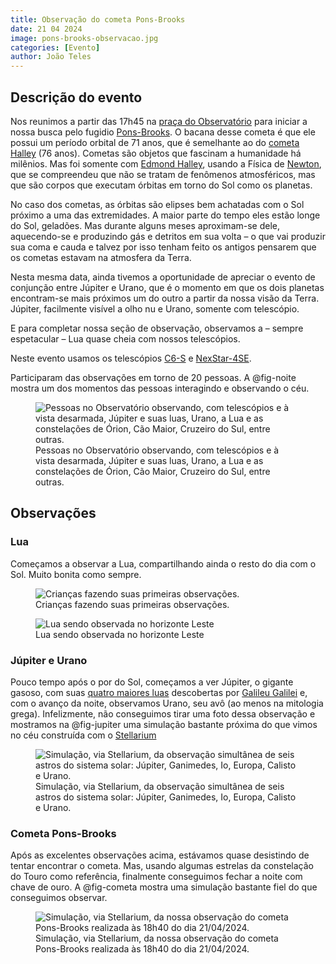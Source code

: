```yaml
---
title: Observação do cometa Pons-Brooks
date: 21 04 2024
image: pons-brooks-observacao.jpg
categories: [Evento]
author: João Teles
---
```


## Descrição do evento

Nos reunimos a partir das 17h45 na [praça do Observatório]({{< var loc.localizacao >}}) para iniciar a nossa busca pelo fugidio [Pons-Brooks](https://pt.wikipedia.org/wiki/12P/Pons-Brooks){.external}. O bacana desse cometa é que ele possui um período orbital de 71 anos, que é semelhante ao do [cometa Halley](https://pt.wikipedia.org/wiki/Cometa_Halley){.external} (76 anos). Cometas são objetos que fascinam a humanidade há milênios. Mas foi somente com [Edmond Halley](https://pt.wikipedia.org/wiki/Edmond_Halley){.external}, usando a Física de [Newton](https://pt.wikipedia.org/wiki/Isaac_Newton){.external}, que se compreendeu que não se tratam de fenômenos atmosféricos, mas que são corpos que executam órbitas em torno do Sol como os planetas.

No caso dos cometas, as órbitas são elipses bem achatadas com o Sol próximo a uma das extremidades. A maior parte do tempo eles estão longe do Sol, geladões. Mas durante alguns meses aproximam-se dele, aquecendo-se e produzindo gás e detritos em sua volta -- o que vai produzir sua coma e cauda e talvez por isso tenham feito os antigos pensarem que os cometas estavam na atmosfera da Terra.

Nesta mesma data, ainda tivemos a oportunidade de apreciar o evento de conjunção entre Júpiter e Urano, que é o momento em que os dois planetas encontram-se mais próximos um do outro a partir da nossa visão da Terra. Júpiter, facilmente visível a olho nu e Urano, somente com telescópio.

E para completar nossa seção de observação, observamos a -- sempre espetacular -- Lua quase cheia com nossos telescópios.

Neste evento usamos os telescópios [C6-S](/acervo/itens/c6-s/c6s.qmd) e [NexStar-4SE](/acervo/itens/nexstar4se/nexstar4se.qmd).

Participaram das observações em torno de 20 pessoas. A @fig-noite mostra um dos momentos das pessoas interagindo e observando o céu.

![Pessoas no Observatório observando, com telescópios e à vista desarmada, Júpiter e suas luas, Urano, a Lua e as constelações de Órion, Cão Maior, Cruzeiro do Sul, entre outras.](pessoas_noite.jpeg){#fig-noite}

## Observações


### Lua

Começamos a observar a Lua, compartilhando ainda o resto do dia com o Sol. Muito bonita como sempre.

![Crianças fazendo suas primeiras observações.](criancas_telescopio.jpeg)

![Lua sendo observada no horizonte Leste](observacao_lua_dia.jpeg)

### Júpiter e Urano

Pouco tempo após o por do Sol, começamos a ver Júpiter, o gigante gasoso, com suas [quatro maiores luas](https://pt.wikipedia.org/wiki/Luas_de_Galileu) descobertas por [Galileu Galilei](https://pt.wikipedia.org/wiki/Galileu_Galilei) e, com o avanço da noite, observamos Urano, seu avô (ao menos na mitologia grega). Infelizmente, não conseguimos tirar uma foto dessa observação e mostramos na @fig-jupiter uma simulação bastante próxima do que vimos no céu construída com o [Stellarium](https://stellarium.org/pt/){.external}

![Simulação, via Stellarium, da observação simultânea de seis astros do sistema solar: Júpiter, Ganimedes, Io, Europa, Calisto e Urano.](jupiter_luas_urano.jpg){#fig-jupiter}

### Cometa Pons-Brooks

Após as excelentes observações acima, estávamos quase desistindo de tentar encontrar o cometa. Mas, usando algumas estrelas da constelação do Touro como referência, finalmente conseguimos fechar a noite com chave de ouro. A @fig-cometa mostra uma simulação bastante fiel do que conseguimos observar.

![Simulação, via Stellarium, da nossa observação do cometa Pons-Brooks realizada às 18h40 do dia 21/04/2024.](pons-brooks-observacao.jpg){#fig-cometa}


